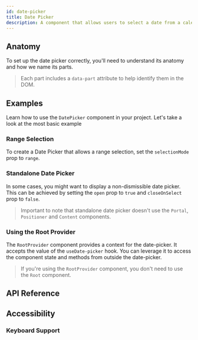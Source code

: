 ```yaml
---
id: date-picker
title: Date Picker
description: A component that allows users to select a date from a calendar.
---
```


<ComponentPreview id="DatePicker" />

## Anatomy

To set up the date picker correctly, you'll need to understand its anatomy and how we name its parts.

> Each part includes a `data-part` attribute to help identify them in the DOM.

<Anatomy id="date-picker" />

## Examples

Learn how to use the `DatePicker` component in your project. Let's take a look at the most basic example

<Example id="basic" />

### Range Selection

To create a Date Picker that allows a range selection, set the `selectionMode` prop to `range`.

<Example id="range" />

### Standalone Date Picker

In some cases, you might want to display a non-dismissible date picker. This can be achieved by setting the `open` prop
to `true` and `closeOnSelect` prop to `false`.

> Important to note that standalone date picker doesn't use the `Portal`, `Positioner` and `Content` components.

<Example id="standalone" />

### Using the Root Provider

The `RootProvider` component provides a context for the date-picker. It accepts the value of the `useDate-picker` hook.
You can leverage it to access the component state and methods from outside the date-picker.

<Example id="root-provider" />

> If you're using the `RootProvider` component, you don't need to use the `Root` component.

## API Reference

<ComponentTypes id="date-picker" />

## Accessibility

### Keyboard Support

<KeyBindingsTable id="date-picker" />

